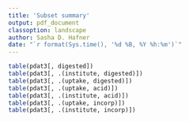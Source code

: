 ```yaml
---
title: 'Subset summary'
output: pdf_document
classoption: landscape
author: Sasha D. Hafner
date: "`r format(Sys.time(), '%d %B, %Y %h:%m')`"
---
```


```r
table(pdat3[, digested])
table(pdat3[, .(institute, digested)])
table(pdat3[, .(uptake, digested)])
table(pdat3[, .(uptake, acid)])
table(pdat3[, .(institute, acid)])
table(pdat3[, .(uptake, incorp)])
table(pdat3[, .(institute, incorp)])
```


